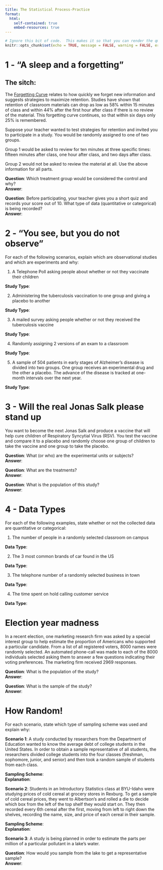 ```yaml
---
title: The Statistical Process-Practice
format:
  html:
    self-contained: true
    embed-resources: true
---
```

```r
# Ignore this bit of code.  This makes it so that you can render the qmd file even when there are errors in your code.
knitr::opts_chunk$set(echo = TRUE, message = FALSE, warning = FALSE, error = TRUE)
```



# 1 - "A sleep and a forgetting"

## The sitch:

The [Forgetting Curve](https://youtu.be/UpAq9EZpL5A?si=Y_wNRFDpaM1WsZKW) relates to how quickly we forget new information and suggests strategies to maximize retention.  Studies have shown that retention of classroom materials can drop as low as 58% within 15 minutes of class and within 44% after the first hour after class if there is no review of the material. This forgetting curve continues, so that within six days only 25% is remembered. 

Suppose your teacher wanted to test strategies for retention and invited you to participate in a study.  You would be randomly assigned to one of two groups.

Group 1 would be asked to review for ten minutes at three specific times: fifteen minutes after class, one hour after class, and two days after class.

Group 2 would not be asked to review the material at all.
Use the above information for all parts.

__Question__:  Which treatment group would be considered the control and why?  
__Answer__:

__Question__:  Before participating, your teacher gives you a short quiz and records your score out of 10.  What type of data (quantitative or categorical) is being recorded?  
__Answer__:

# 2 - "You see, but you do not observe"

For each of the following scenarios, explain which are observational studies and which are experiments and why:

1. A Telephone Poll asking people about whether or not they vaccinate their children

__Study Type__:

2. Administering the tuberculosis vaccination to one group and giving a placebo to another

__Study Type__:


3. A mailed survey asking people whether or not they received the tuberculosis vaccine

__Study Type__:

4. Randomly assigning 2 versions of an exam to a classroom

__Study Type__:

5. A sample of 504 patients in early stages of Alzheimer's disease is divided into two groups.  One group receives an experimental drug and the other a placebo.  The advance of the disease is tracked at one-month intervals over the next year.

__Study Type__:

# 3 - Will the real Jonas Salk please stand up

You want to become the next Jonas Salk and produce a vaccine that will help cure children of Respiratory Syncytial Virus (RSV).  You test the vaccine and compare it to a placebo and randomly choose one group of children to take the vaccine and one group to take the placebo.  

__Question__: What (or who) are the experimental units or subjects?  
__Answer__:  


__Question__: What are the treatments?  
__Answer__:  


__Question__: What is the population of this study?  
__Answer__:  


# 4 - Data Types

For each of the following examples, state whether or not the collected data are quantitative or categorical:

1. The number of people in a randomly selected classroom on campus

__Data Type__:  

2. The 3 most common brands of car found in the US

__Data Type__:  

3. The telephone number of a randomly selected business in town

__Data Type__:  

4. The time spent on hold calling customer service

__Data Type__:  


# Election year madness

In a recent election, one marketing research firm was asked by a special interest group to help estimate the proportion of Americans who supported a particular candidate.  From a list of all registered voters, 8000 names were randomly selected. An automated phone-call was made to each of the 8000 individuals selected asking them to answer a few questions indicating their voting preferences. The marketing firm received 2969 responses. 

__Question__:  What is the population of the study?  
__Answer__:  

__Question__:  What is the sample of the study?  
__Answer__:  


# How Random!

For each scenario, state which type of sampling scheme was used and explain why:

__Scenario 1__:  A study conducted by researchers from the Department of Education wanted to know the average debt of college students in the United States. In order to obtain a sample representative of all students, the researchers divided college students into the four classes (freshman, sophomore, junior, and senior) and then took a random sample of students from each class. 

__Sampling Scheme__:  
__Explanation__:  


__Scenario 2__: Students in an Introductory Statistics class at BYU-Idaho were studying prices of cold cereal at grocery stores in Rexburg. To get a sample of cold cereal prices, they went to Albertson's and rolled a die to decide which box from the left of the top shelf they would start on. They then recorded every 6th cereal after the first, moving from left to right down the shelves, recording the name, size, and price of each cereal in their sample. 

__Sampling Scheme__:  
__Explanation__:  


__Scenario 3__: A study is being planned in order to estimate the parts per million of a particular pollutant in a lake's water. 

__Question__:  How would you sample from the lake to get a representative sample?  
__Answer__:  

